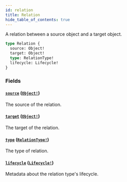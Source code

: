 ```yaml
---
id: relation
title: Relation
hide_table_of_contents: true
---
```



A relation between a source object and a target object.

```graphql
type Relation {
  source: Object!
  target: Object!
  type: RelationType!
  lifecycle: Lifecycle!
}
```


### Fields

#### [`source`](#) ([`Object!`](/docs/directory-api-reference/schema/objects/object))

The source of the relation.


#### [`target`](#) ([`Object!`](/docs/directory-api-reference/schema/objects/object))

The target of the relation.


#### [`type`](#) ([`RelationType!`](/docs/directory-api-reference/schema/objects/relation-type))

The type of relation.


#### [`lifecycle`](#) ([`Lifecycle!`](/docs/directory-api-reference/schema/objects/lifecycle))

Metadata about the relation type's lifecycle.




